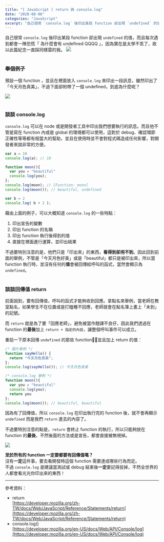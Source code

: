 ```yaml
---
title: "[ JavaScript ] return 與 console.log"
date: "2020-08-06"
categories: "JavaScript"
excerpt: "自己很常 `console.log` 後印出某段 function 卻出現 `undefined` 的值，而且每次遇到都會一陣恐慌「 為什麼會有 undefined QQQQ 」，因為實在是太學不乖了，故以此篇紀念一直踩同樣雷的我。"
---
```

自己很常 `console.log` 後印出某段 function 卻出現 `undefined` 的值，而且每次遇到都會一陣恐慌「 為什麼會有 undefined QQQQ 」，因為實在是太學不乖了，故以此篇紀念一直踩同樣雷的我。
![](https://i.imgur.com/Y3lKcwQ.png)
<br/>
<br/>

### 舉個例子

預設一個 function ，並且在裡面放入 `console.log` 來印出一段訊息，雖然印出了「今天月色真美」，不過下面卻附帶了一個 undefined，到底為什麼呢？


![](https://i.imgur.com/vhsas78.png)
<br/>
<br/>

### 談談 console.log
`console.log` 可以在 node 或是開發者工具中印出我們想要執行的訊息。而且他不管是寫在 function 內或是 global 的環境都可以使用，這對於 debug、確認環節正確性等等都有相當大的幫助，並且在使用時並不會對程式碼造成任何影響，對開發者來說非常的方便。

```javascript
var a = 10
console.log(a); // 10

function moon(){
  var you = "beautiful"
  console.log(you);
};
console.log(moon); // [Function: moon]
console.log(moon()); // beautiful, undefined

var b = 2
console.log( b + 2 );
```
藉由上面的例子，可以大概知道 `console.log` 的一些特點：
1. 印出宣告的變數
2. 印出 function 的名稱
3. 印出 function 執行後得到的值
4. 直接在裡面進行運算，並印出結果

不過要特別注意的是，他們只是「印出來」的東西，**看得到卻用不到**。因此回到前面的舉例，不管是「今天月色好美」或是「beautiful」都只是被印出來，所以當 function 執行時，並沒有任何的**值**會被回傳給呼叫的函式，當然會顯示為 `undefined`。
<br/>
<br/>

### 談談回傳值 return
前面說到，要有回傳值，呼叫的函式才能夠收到回應。拿點名來舉例，當老師在教室點名，如果學生不在位置或是打瞌睡不回應，老師就會在點名簿上畫上「未到」的記號。

而 `return` 就是為了要「回應老師」，避免被當作翹課不良仔，因此我們透過在 function 的**最後**加上 `return + 指定的內容`，讓整個呼叫事件可以成立。

重拾一下原本回傳 `undefined` 的那些 function，並且加上 return 的值：
```javascript
/* 圖片舉例 */
function sayHello() {
  return "今天月色真美";
};
console.log(sayHello()); // 今天月色真美

/* console.log 舉例 */
function moon(){
  var you = "beautiful"
  console.log(you);
  return you
};
console.log(moon()); // beautiful, beautiful
```
因為有了回傳值，所以 `console.log` 在印出執行完的 function 後，就不會再顯示 `undefined` 而是我們 `return` 進去的內容了。

不過要特別注意的點是，`return` 會終止 function 的執行，所以只能夠放在 function 的**最後**，不然後面的方法或是宣告，都會直接被無視掉。

![](https://i.imgur.com/v6sUJSX.png)

**至於所有的 function 一定要都要有回傳值嗎？**<br/>
沒有**一定**這件事，要去看開發時這個 function 需要達成哪些行為而定。<br/>
不過 `console.log` 是建議當測試或 debug 結束後**一定**要記得拔掉，不然全世界的人都會看光光你印出來的東西！

---

參考資料：
- return<br/>
[https://developer.mozilla.org/zh-TW/docs/Web/JavaScript/Reference/Statements/return](https://developer.mozilla.org/zh-TW/docs/Web/JavaScript/Reference/Statements/return)
- console.log()<br/>
[https://developer.mozilla.org/en-US/docs/Web/API/Console/log](https://developer.mozilla.org/en-US/docs/Web/API/Console/log)